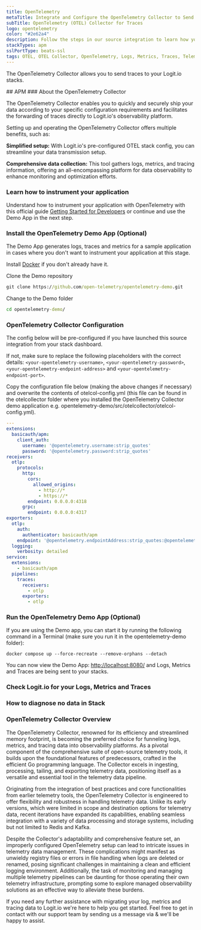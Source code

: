```yaml
---
title: OpenTelemetry
metaTitle: Integrate and Configure the OpenTelemetry Collector to Send Traces
subTitle: OpenTelemetry (OTEL) Collector for Traces
logo: opentelemetry
color: "#2e62a4"
description: Follow the steps in our source integration to learn how you can utilize the OpenTelemetry Collector to send traces to your Logit.io stacks.
stackTypes: apm
sslPortType: beats-ssl
tags: OTEL, OTEL Collector, OpenTelemetry, Logs, Metrics, Traces, Telemetry
---
```


The OpenTelemetry Collector allows you to send traces to your Logit.io stacks.

<Steps>
  ## APM
  ### About the OpenTelemetry Collector

  The OpenTelemetry Collector enables you to quickly and securely ship your data according to your specific configuration requirements and facilitates 
  the forwarding of traces directly to Logit.io's observability platform.

  Setting up and operating the OpenTelemetry Collector offers multiple benefits, such as:

  **Simplified setup:** With Logit.io's pre-configured OTEL stack config, you can streamline your data transmission setup.

  **Comprehensive data collection:** This tool gathers logs, metrics, and tracing information, offering an all-encompassing platform for data observability 
  to enhance monitoring and optimization efforts.

  ### Learn how to instrument your application

  Understand how to instrument your application with OpenTelemetry with this official guide 
  [Getting Started for Developers](https://opentelemetry.io/docs/getting-started/dev/) or continue and use the Demo App in the next step.

  ### Install the OpenTelemetry Demo App (Optional)

  The Demo App generates logs, traces and metrics for a sample application in cases where you don't want to instrument your application at this stage.

  Install [Docker](https://www.docker.com/products/docker-desktop/) if you don't already have it.

  Clone the Demo repository

  ```cmd copy
  git clone https://github.com/open-telemetry/opentelemetry-demo.git
  ```
  Change to the Demo folder

  ```cmd copy
  cd opentelemetry-demo/
  ```

  ### OpenTelemetry Collector Configuration

  The config below will be pre-configured if you have launched this source integration from your stack dashboard.
        
  If not, make sure to replace the following placeholders with the correct details: `<your-opentelemetry-username>`, `<your-opentelemetry-password>`, `<your-opentelemetry-endpoint-address>` and `<your-opentelemetry-endpoint-port>`.

  Copy the configuration file below (making the above changes if necessary) and overwrite the contents of otelcol-config.yml (this file can be found in the otelcollector folder where you installed the OpenTelemetry Collector demo application e.g. opentelemetry-demo/src/otelcollector/otelcol-config.yml).

```yaml copy showLineNumbers /@opentelemetry.username:strip_quotes/ /@opentelemetry.password:strip_quotes/ /@opentelemetry.endpointAddress:strip_quotes/ /@opentelemetry.grpcPort:strip_quotes/
---
extensions:
  basicauth/apm:
    client_auth:
      username: '@opentelemetry.username:strip_quotes'
      password: '@opentelemetry.password:strip_quotes'
receivers:
  otlp:
    protocols:
      http:
        cors:
          allowed_origins:
            - http://*
            - https://*
        endpoint: 0.0.0.0:4318
      grpc:
        endpoint: 0.0.0.0:4317
exporters:
  otlp:
    auth:
      authenticator: basicauth/apm
    endpoint: '@opentelemetry.endpointAddress:strip_quotes:@opentelemetry.grpcPort:strip_quotes'
  logging:
    verbosity: detailed
service:
  extensions:
    - basicauth/apm
  pipelines:
    traces:
      receivers:
        - otlp
      exporters:
        - otlp
```

  ### Run the OpenTelemetry Demo App (Optional)

  If you are using the Demo app, you can start it by running the following command in a Terminal (make sure you run it in the opentelemetry-demo folder):
  ```
  docker compose up --force-recreate --remove-orphans --detach
  ```
  You can now view the Demo App: [http://localhost:8080/](http://localhost:8080/) and Logs, Metrics and Traces are being sent to your stacks.

  ### Check Logit.io for your Logs, Metrics and Traces

  <LaunchStack utmMedium="otel" utmCampaign="traces_otel_collector" />

  ### How to diagnose no data in Stack

  <DiagnoseNoData />

</Steps>

### OpenTelemetry Collector Overview

The OpenTelemetry Collector, renowned for its efficiency and streamlined memory footprint, is becoming the preferred choice for funneling logs, metrics, 
and tracing data into observability platforms. As a pivotal component of the comprehensive suite of open-source telemetry tools, it builds upon the 
foundational features of predecessors, crafted in the efficient Go programming language. The Collector excels in ingesting, processing, tailing, and exporting 
telemetry data, positioning itself as a versatile and essential tool in the telemetry data pipeline.

Originating from the integration of best practices and core functionalities from earlier telemetry tools, the OpenTelemetry Collector is engineered to offer 
flexibility and robustness in handling telemetry data. Unlike its early versions, which were limited in scope and destination options for telemetry data, 
recent iterations have expanded its capabilities, enabling seamless integration with a variety of data processing and storage systems, including but not limited 
to Redis and Kafka.

Despite the Collector's adaptability and comprehensive feature set, an improperly configured OpenTelemetry setup can lead to intricate issues in telemetry data 
management. These complications might manifest as unwieldy registry files or errors in file handling when logs are deleted or renamed, posing significant challenges 
in maintaining a clean and efficient logging environment. Additionally, the task of monitoring and managing multiple telemetry pipelines can be daunting for those 
operating their own telemetry infrastructure, prompting some to explore managed observability solutions as an effective way to alleviate these burdens.
      
If you need any further assistance with migrating your log, metrics and tracing data to Logit.io we're here to help you get started. Feel free to get in contact 
with our support team by sending us a message via <IntercomButton text="live chat" /> & we'll be happy to assist.
